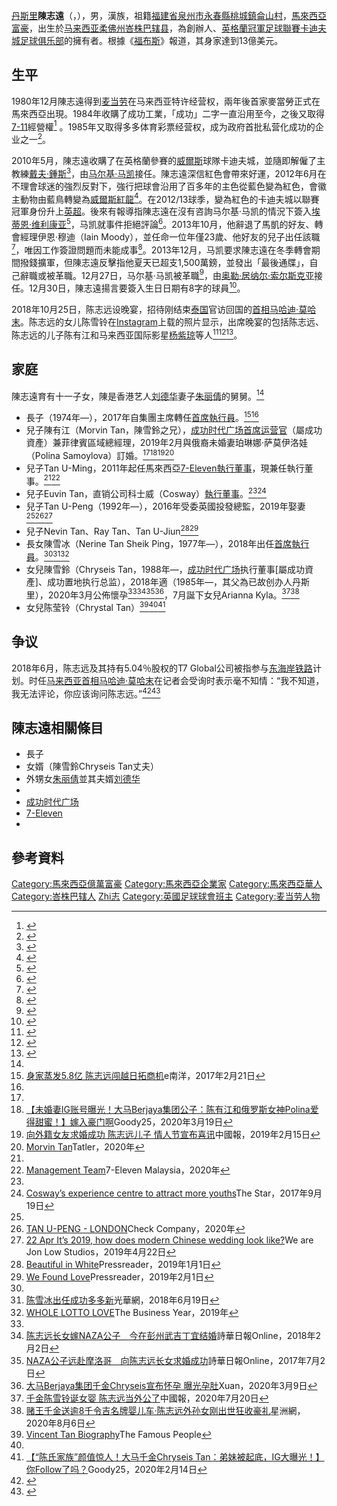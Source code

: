 {{Infobox person
|name        = 陳志遠
|image        =Vincent_Tan_Chee_Yioun.jpg
|image_size   =
|caption      =
|birth_name   = 
|birth_date   = 1952年2月22日
|birth_place  = [[馬來西亞|馬來西亞]][[柔佛|柔佛]][[峇株巴轄縣|峇株巴轄縣]]
|death_date   = 
|death_place  =
|nationality  = {{MAL}}
|Favourite Colour = 紅色
|occupation   = {{tsl|en|Berjaya Corporation|成功集团}}主席
|years_active =
|relatives=[[朱麗倩|朱麗倩]]（外甥女）
|children=11
|home_town    = 峇株巴辖
|net_worth    = {{gain}}[[美元|US$]]8.2億 (2018)<ref>{{cite web|title=#9 Vincent Tan - Forbes.com|url=http://www.forbes.com/profile/vincent-tan/|publisher=[[福布斯|福布斯]]|accessdate=16 January 2013}}</ref> 
}}

[[丹斯里|丹斯里]]'''陳志遠'''（{{lang|en|'''Vincent Tan Chee Yioun'''}}，{{bd|1952年|2月|catIdx=Tan陳}}），男，漢族，祖籍[[福建省|福建省]][[泉州市|泉州市]][[永春縣|永春縣]][[桃城鎮|桃城鎮]][[侖山村|侖山村]]，[[馬來西亞|馬來西亞]][[富豪|富豪]]，出生於[[马来西亚|马来西亚]][[柔佛州|柔佛州]][[峇株巴辖县|峇株巴辖县]]，為{{tsl|en|Berjaya Corporation|成功集团}}創辦人、[[英格蘭冠軍足球聯賽|英格蘭冠軍足球聯賽]][[卡迪夫城足球俱乐部|卡迪夫城足球俱乐部]]的擁有者。根據《[[福布斯|福布斯]]》報道，其身家達到13億美元。

==生平==
1980年12月陳志遠得到[[麦当劳|麦当劳]]在马来西亚特许经营权，兩年後首家麥當勞正式在馬來西亞出現。1984年收購了成功工業，「成功」二字一直沿用至今，之後又取得[[7-11|7-11]]經營權<ref>{{cite web|title=陈志远靠卖汉堡包起家 目前身家已超过13亿美元|url=http://www.chinanews.com/ty/2014/01-09/5717706.shtml|publisher=中國新聞網|accessdate=16 January 2013}}</ref> 。1985年又取得多多体育彩票经营权，成为政府首批私营化成功的企业之一<ref name="sohu">{{cite web|url=http://sports.sohu.com/20130827/n385170661.shtml|title=揭秘：卡迪夫城老板陈志远 商业大亨刘德华舅舅|publisher=''[[搜狐|搜狐]]體育''|date=2013年8月27日|author=cres}}</ref>。

2010年5月，陳志遠收購了在英格蘭參賽的[[威爾斯|威爾斯]]球隊卡迪夫城，並隨即解僱了主教練[[戴夫·鍾斯|戴夫·鍾斯]]<ref>{{cite web|title=Dave Jones sacked as manager of Championship side Cardiff City|url=http://www.theguardian.com/football/2011/may/30/dave-jones-cardiff-city-sacked|publisher=theguardian|accessdate=16 January 2013}}</ref>，由[[马尔基·马凯|马尔基·马凯]]接任。陳志遠深信紅色會帶來好運，2012年6月在不理會球迷的強烈反對下，強行把球會沿用了百多年的主色從藍色變為紅色，會徽主動物由藍鳥轉變為[[紅龍_(威爾斯)|威爾斯紅龍]]<ref>{{cite web|title=Cardiff City FC owner on changing club colours to red|url=http://www.bbc.co.uk/news/uk-wales-south-east-wales-18448754|publisher=BBC|accessdate=16 January 2013}}</ref>。在2012/13球季，變為紅色的卡迪夫城以聯賽冠軍身份升上[[英超|英超]]。後來有報導指陳志遠在沒有咨詢马尔基·马凯的情況下簽入[[埃蒂恩·维利康亚|埃蒂恩·维利康亚]]<ref>{{cite web|title=Cardiff City signed Etien Velikonja without Malky Mackay's approval|url=http://www.theguardian.com/football/2013/oct/31/cardiff-city-etien-velikonja-malky-mackay|publisher=theguardian|accessdate=16 January 2013}}</ref>，马凯就事件拒絕評論<ref>{{cite web|title=No comment! Mackay refuses wade into row over controversial signing of Velikonja|url=http://www.dailymail.co.uk/sport/football/article-2483472/Malky-Mackay-refuses-comment-signing-Etien-Velikonja.html|publisher=dailymail|accessdate=16 January 2013}}</ref>。2013年10月，他辭退了馬凱的好友、轉會經理伊恩·穆迪（Iain Moody），並任命一位年僅23歲、他好友的兒子出任該職<ref>{{cite web|title=Cardiff replace head of recruitment with 23-year-old Kazakh|url=http://www.bbc.com/sport/0/football/24454963|publisher=BBC|accessdate=16 January 2013}}</ref>，唯因工作簽證問題而未能成事<ref>{{cite web|title=Unqualified 23-year-old Apsalyamov leaves role as Cardiff's head of recruitment after visa problems|url=http://www.dailymail.co.uk/sport/football/article-2527774/Unqualified-23-year-old-Alisher-Apsalyamov-leaves-role-Cardiffs-head-recruitment-visa-problems.html|publisher=Dailumail|accessdate=16 January 2013}}</ref>。2013年12月，马凯要求陳志遠在冬季轉會期間撥錢擴軍，但陳志遠反擊指他夏天已超支1,500萬鎊，並發出「最後通牒」，自己辭職或被革職。12月27日，马尔基·马凯被革職<ref>{{cite web|title=Malky Mackay: Cardiff City sack manager|url=http://www.bbc.com/sport/0/wales/25526438|publisher=BBC|accessdate=16 January 2013}}</ref>，由[[奥勒·居纳尔·索尔斯克亚|奥勒·居纳尔·索尔斯克亚]]接任。12月30日，陳志遠揚言要簽入生日日期有8字的球員<ref>{{cite web|title=Cardiff City owner Vincent Tan: ‘We should sign players with number eight in their birth dates’|url=http://prosoccertalk.nbcsports.com/2013/12/30/cardiff-city-owner-vincent-tan-we-should-sign-players-with-number-eight-in-their-birthdates/|publisher=prosoccertalk|accessdate=16 January 2013}}</ref>。

2018年10月25日，陈志远设晚宴，招待刚结束[[泰国|泰国]]官访回国的[[马来西亚首相|首相]][[马哈迪·莫哈末|马哈迪·莫哈末]]。陈志远的女儿陈雪铃在[[Instagram|Instagram]]上载的照片显示，出席晚宴的包括陈志远、陈志远的儿子陈有江和马来西亚国际影星[[杨紫琼|杨紫琼]]等人<ref>{{Cite web|title=陈志远为敦马设宴|url=https://www.chinapress.com.my/20181026/%e9%99%88%e5%bf%97%e8%bf%9c%e4%b8%ba%e6%95%a6%e9%a9%ac%e8%ae%be%e5%ae%b4/|accessdate=2021-02-13|work=中國報 China Press|language=en-US}}</ref><ref>{{Cite web|title=陳志遠宴款敦馬 楊紫瓊也出席|url=https://guangming.com.my/%e9%99%b3%e5%bf%97%e9%81%a0%e5%ae%b4%e6%ac%be%e6%95%a6%e9%a6%ac-%e6%a5%8a%e7%b4%ab%e7%93%8a%e4%b9%9f%e5%87%ba%e5%b8%ad|accessdate=2021-02-13|work=光明日报|language=zh-TW}}</ref><ref>{{Cite web|title=甫抵国门 敦马赴陈志远晚宴|url=https://www.enanyang.my/node/214361|accessdate=2021-02-13|date=2018-10-26|work=www.enanyang.my|language=zh-hans}}</ref>。

==家庭==
陳志遠育有十一子女，陳是香港艺人[[刘德华|刘德华]]妻子[[朱丽倩|朱丽倩]]的舅舅。<ref name="sohu" />
*長子{{tsl|ms|Robin Tan Yeong Ching|陳永欽}}（1974年—），2017年自{{tsl|en|Berjaya Corporation|成功集团}}{{myx|3395}}集團主席轉任[[首席执行官|首席執行員]]。<ref name=en>[https://www.enanyang.my/news/20170221/%E8%BA%AB%E5%AE%B6%E8%92%B8%E5%8F%915-8%E4%BA%BFbr-%E9%99%88%E5%BF%97%E8%BF%9C%E9%97%AF%E8%B6%8A%E6%97%A5%E6%8B%93%E5%95%86%E6%9C%BA/ 身家蒸发5.8亿 陈志远闯越日拓商机]e南洋，2017年2月21日</ref><ref name=kw/>
*兒子陳有江（Morvin Tan，陳雪鈴之兄），[[成功时代广场|成功时代广场]][[首席运营官|首席运营官]]（屬成功資產{{myx|3239}}）兼{{tsl|en|Berjaya Corporation|成功集团}}菲律賓區域總經理，2019年2月與俄裔未婚妻珀琳娜·萨莫伊洛娃（Polina Samoylova）訂婚。<ref name=tf/><ref>[https://www.goody25.com/mind1382627 【未婚妻IG账号曝光！大马Berjaya集团公子：陈有江和俄罗斯女神Polina爱得甜蜜！】嫁入豪门啊]Goody25，2020年3月19日</ref><ref>[https://www.chinapress.com.my/20190215/%E5%90%91%E5%A4%96%E7%B1%8D%E5%A5%B3%E5%8F%8B%E6%B1%82%E5%A9%9A%E6%88%90%E5%8A%9F-%E9%99%88%E5%BF%97%E8%BF%9C%E5%84%BF%E5%AD%90-%E6%83%85%E4%BA%BA%E8%8A%82%E5%AE%A3%E5%B8%83%E5%96%9C%E8%AE%AF/ 向外籍女友求婚成功 陈志远儿子 情人节宣布喜讯]中國報，2019年2月15日</ref><ref>[https://my.asiatatler.com/people/morvin-tan Morvin Tan]Tatler，2020年</ref>
*兒子Tan U-Ming，2011年起任馬來西亞[[7-Eleven|7-Eleven]][[執行董事|執行董事]]，現兼任{{tsl|en|Sports Toto|多多博彩}}{{myx|1562}}執行董事。<ref name=pr/><ref>[http://www.7eleven.com.my/management-team Management Team]7-Eleven Malaysia，2020年</ref>
*兒子Euvin Tan，直销公司科士威（Cosway）[[執行董事|執行董事]]。<ref name=pr/><ref>[https://www.thestar.com.my/metro/metro-news/2017/09/19/cosways-experience-centre-to-attract-more-youths Cosway’s experience centre to attract more youths]The Star，2017年9月19日</ref>
*兒子Tan U-Peng（1992年—），2016年受委{{tsl|en|Berjaya Corporation|成功集团}}英國投發總監，2019年娶妻<ref name=pr/><ref>[http://www.checkcompany.co.uk/director/12776229/TAN-U-PENG TAN U-PENG - LONDON]Check Company，2020年</ref><ref>[http://www.jonlow.com/wedding/photographer/malaysia/2019/04/22/its-2019-how-does-modern-style-chinese-wedding-look-like.html 22 Apr It’s 2019, how does modern Chinese wedding look like?]We are Jon Low Studios，2019年4月22日</ref>
*兒子Nevin Tan、Ray Tan、Tan U-Jiun<ref name=pr>[https://www.pressreader.com/malaysia/malaysia-tatler-society/20190101/282930976477740 Beautiful in White]Pressreader，2019年1月1日</ref><ref>[https://www.pressreader.com/malaysia/malaysia-tatler/20190201/282080573016215 We Found Love]Pressreader，2019年2月1日</ref>
*長女陳雪冰（Nerine Tan Sheik Ping，1977年—），2018年出任{{tsl|en|Sports Toto|多多博彩}}{{myx|1562}}[[首席执行官|首席執行員]]。<ref name=en/><ref name=kw>[https://www.kwongwah.com.my/20180619/%E9%99%88%E9%9B%AA%E5%86%B0%E5%87%BA%E4%BB%BB%E6%88%90%E5%8A%9F%E5%A4%9A%E5%A4%9A%E6%96%B0ceo/ 陈雪冰出任成功多多新]光華網，2018年6月19日</ref><ref>[https://www.thebusinessyear.com/malaysia-2019/whole-lotto-love/interview WHOLE LOTTO LOVE]The Business Year，2019年</ref>
*女兒陳雪鈴（Chryseis Tan，1988年—，[[成功时代广场|成功时代广场]]执行董事[屬成功資產{{myx|3239}}]、成功置地{{myx|4219}}执行总监），2018年適{{tsl|ms|SM Faliq SM Nasimuddin|法利·纳斯慕丁}}（1985年—，其父為{{tsl|en|Naza|纳莎集团}}已故创办人丹斯里{{tsl|en|SM Nasimuddin SM Amin|纳西慕丁·阿敏}}），2020年3月公佈懷孕<ref name=en/><ref>[http://news.seehua.com/?p=338930 陈志远长女嫁NAZA公子　今在彭州武吉丁宜结婚]詩華日報Online，2018年2月2日</ref><ref>[http://news.seehua.com/?p=285181 NAZA公子远赴摩洛哥　向陈志远长女求婚成功]詩華日報Online，2017年7月2日</ref><ref>[https://xuan.com.my/xuan-entertainment/article/36361/%E5%A4%A7%E9%A9%ACBerjaya%E9%9B%86%E5%9B%A2%E5%8D%83%E9%87%91Chryseis%E5%AE%A3%E5%B8%83%E6%80%80%E5%AD%95-%E6%9B%9D%E5%85%89%E5%AD%95%E8%82%9A 大马Berjaya集团千金Chryseis宣布怀孕 曝光孕肚]Xuan，2020年3月9日</ref>，7月誕下女兒Arianna Kyla。<ref>[https://www.chinapress.com.my/20200720/%E5%8D%83%E9%87%91%E9%99%88%E9%9B%AA%E9%93%83%E8%AF%9E%E5%A5%B3%E5%A9%B4-%E9%99%88%E5%BF%97%E8%BF%9C%E5%BD%93%E5%A4%96%E5%85%AC%E4%BA%86/ 千金陈雪铃诞女婴 陈志远当外公了]中國報，2020年7月20日</ref><ref>[https://www.sinchew.com.my/content/content_2320064.html 赌王千金送逾8千令吉名牌婴儿车·陈志远外孙女刚出世狂收豪礼]星洲網，2020年8月6日</ref>
*女兒陈莹铃（Chrystal Tan）<ref name=tf>[https://www.thefamouspeople.com/profiles/vincent-tan-11815.php Vincent Tan Biography]The Famous People</ref><ref name=pr/><ref>[https://www.goody25.com/mind3080769 【“陈氏家族”颜值惊人！大马千金Chryseis Tan：弟妹被起底，IG大曝光！】你Follow了吗？]Goody25，2020年2月14日</ref>

==争议==
2018年6月，陈志远及其持有5.04％股权的T7 Global公司被指参与[[东海岸铁路线|东海岸铁路]]计划。时任[[马来西亚首相|马来西亚首相]][[马哈迪·莫哈末|马哈迪·莫哈末]]在记者会受询时表示毫不知情：“我不知道，我无法评论，你应该询问陈志远。”<ref>{{Cite web|title=马哈迪：对陈志远参与东海岸铁路计划毫不知情|url=https://www.themalaysianinsight.com/chinese/s/56903|accessdate=2021-02-13|work=www.themalaysianinsight.com|language=zh}}</ref><ref>{{Cite web|title=陈志远涉足东铁计划？马哈迪答“不知道”|url=https://www.malaysiakini.com/news/431304|accessdate=2021-02-13|date=2018-06-26|work=Malaysiakini|language=zh}}</ref>

==陳志遠相關條目==
*長子{{tsl|ms|Robin Tan Yeong Ching|陳永欽}}
*女婿{{tsl|ms|SM Faliq SM Nasimuddin|法利·纳斯慕丁}}（陳雪鈴Chryseis Tan丈夫）
*外甥女[[朱丽倩|朱丽倩]]並其夫婿[[刘德华|刘德华]]
*{{tsl|en|Berjaya Corporation|成功集团}}
*[[成功时代广场|成功时代广场]]
*[[7-Eleven|7-Eleven]]
*{{tsl|en|Sports Toto|多多博彩}}

==參考資料==
{{reflist}}

{{DEFAULTSORT:Tan陳}}
[[Category:馬來西亞億萬富豪|Category:馬來西亞億萬富豪]]
[[Category:馬來西亞企業家|Category:馬來西亞企業家]]
[[Category:馬來西亞華人|Category:馬來西亞華人]]
[[Category:峇株巴辖人|Category:峇株巴辖人]]
[[Category:陈姓|Zhi志]]
[[Category:英國足球球會班主|Category:英國足球球會班主]]
[[Category:麦当劳人物|Category:麦当劳人物]]